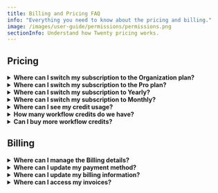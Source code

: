 ```yaml
---
title: Billing and Pricing FAQ
info: "Everything you need to know about the pricing and billing."
image: /images/user-guide/permissions/permissions.png
sectionInfo: Understand how Twenty pricing works.
---
```

## Pricing

<details>
<summary><strong>Where can I switch my subscription to the Organization plan?</strong></summary>

You can do so under `Settings > Billing`. Then click on `Switch to Organization`.

</details>

<details>
<summary><strong>Where can I switch my subscription to the Pro plan?</strong></summary>

Please reach out to our team directly via the Support, there is no easy way to do this using the UI at the moment.

</details>

<details>
<summary><strong>Where can I switch my subscription to Yearly?</strong></summary>

You can do so under `Settings > Billing`. Then click on `Switch to Yearly`.

</details>

<details>
<summary><strong>Where can I switch my subscription to Monthly?</strong></summary>

Please reach out to our team directly via the Support, there is no easy way to do this using the UI at the moment.

</details>

<details>
<summary><strong>Where can I see my credit usage?</strong></summary>

You will find this under `Settings > Billing`.

</details>


<details>
<summary><strong>How many workflow credits do we have?</strong></summary>

The number of credits varies based on the plan. A workspace under **trial gets 5 million credits**, one with a **Pro plan gets 10 million credits per month** and one with an **Organization plan gets 20 million credits per month**.

</details>


<details>
<summary><strong>Can I buy more workflow credits?</strong></summary>

This is coming soon! Reach out to us directly in the meantime.

</details>

## Billing

<details>
<summary><strong>Where can I manage the Billing details?</strong></summary>

You can do so under `Settings > Billing`.

</details>

<details>
<summary><strong>Where can I update my payment method?</strong></summary>

You can do so under `Settings > Billing`. Then click on `View billing details`. You'll be able to add a new payment method there.

</details>

<details>
<summary><strong>Where can I update my billing information?</strong></summary>

You can do so under `Settings > Billing`. Then click on `View billing details`. You'll be able to edit the billing information there.

</details>

<details>
<summary><strong>Where can I access my invoices?</strong></summary>

You can do so under `Settings > Billing`. Then click on `View billing details`. You'll see all your invoices at the bottom of the screen.

</details>

<ArticleEditContent></ArticleEditContent>